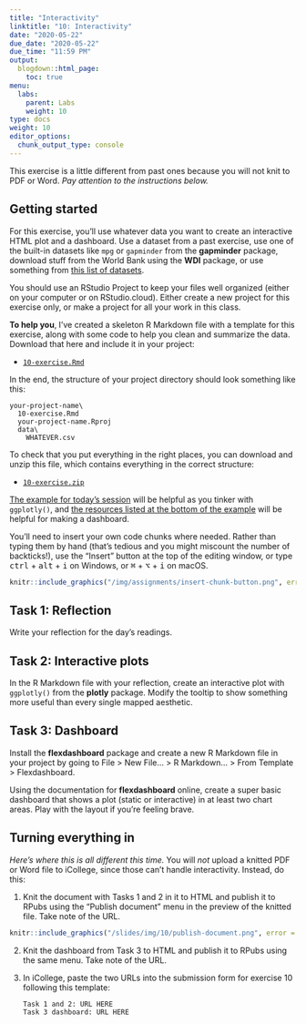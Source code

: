 ```yaml
---
title: "Interactivity"
linktitle: "10: Interactivity"
date: "2020-05-22"
due_date: "2020-05-22"
due_time: "11:59 PM"
output:
  blogdown::html_page:
    toc: true
menu:
  labs:
    parent: Labs
    weight: 10
type: docs
weight: 10
editor_options:
  chunk_output_type: console
---
```


This exercise is a little different from past ones because you will not knit to PDF or Word. *Pay attention to the instructions below.*


## Getting started

For this exercise, you'll use whatever data you want to create an interactive HTML plot and a dashboard. Use a dataset from a past exercise, use one of the built-in datasets like `mpg` or `gapminder` from the **gapminder** package, download stuff from the World Bank using the **WDI** package, or use something from [this list of datasets](/resource/data/).

You should use an RStudio Project to keep your files well organized (either on your computer or on RStudio.cloud). Either create a new project for this exercise only, or make a project for all your work in this class.

**To help you**, I've created a skeleton R Markdown file with a template for this exercise, along with some code to help you clean and summarize the data. Download that here and include it in your project:

- [<i class="fab fa-r-project"></i> `10-exercise.Rmd`](/projects/10-exercise/10-exercise.Rmd)

In the end, the structure of your project directory should look something like this:

```text
your-project-name\
  10-exercise.Rmd
  your-project-name.Rproj
  data\
    WHATEVER.csv
```

To check that you put everything in the right places, you can download and unzip this file, which contains everything in the correct structure:

- [<i class="fas fa-file-archive"></i> `10-exercise.zip`](/projects/10-exercise.zip)

[The example for today's session](/example/10-example/) will be helpful as you tinker with `ggplotly()`, and [the resources listed at the bottom of the example](/example/10-example/#making-a-dashboard-with-flexdashboard) will be helpful for making a dashboard.

You'll need to insert your own code chunks where needed. Rather than typing them by hand (that's tedious and you might miscount the number of backticks!), use the "Insert" button at the top of the editing window, or type <kbd>ctrl</kbd> + <kbd>alt</kbd> + <kbd>i</kbd> on Windows, or <kbd>⌘</kbd> + <kbd>⌥</kbd> + <kbd>i</kbd> on macOS.

```r
knitr::include_graphics("/img/assignments/insert-chunk-button.png", error = FALSE)
```

## Task 1: Reflection

Write your reflection for the day's readings.


## Task 2: Interactive plots

In the R Markdown file with your reflection, create an interactive plot with `ggplotly()` from the **plotly** package. Modify the tooltip to show something more useful than every single mapped aesthetic.


## Task 3: Dashboard

Install the **flexdashboard** package and create a new R Markdown file in your project by going to File > New File… > R Markdown… > From Template > Flexdashboard.

Using the documentation for **flexdashboard** online, create a super basic dashboard that shows a plot (static or interactive) in at least two chart areas. Play with the layout if you're feeling brave.


## Turning everything in

*Here's where this is all different this time.* You will *not* upload a knitted PDF or Word file to iCollege, since those can't handle interactivity. Instead, do this:

1. Knit the document with Tasks 1 and 2 in it to HTML and publish it to RPubs using the "Publish document" menu in the preview of the knitted file. Take note of the URL.

```r
knitr::include_graphics("/slides/img/10/publish-document.png", error = FALSE)
```

2. Knit the dashboard from Task 3 to HTML and publish it to RPubs using the same menu. Take note of the URL.

3. In iCollege, paste the two URLs into the submission form for exercise 10 following this template:

    ```text
    Task 1 and 2: URL HERE
    Task 3 dashboard: URL HERE
    ```
